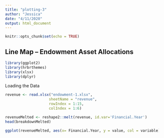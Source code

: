 ```yaml
---
title: "plotting-3"
author: "Jessica"
date: "4/11/2020"
output: html_document
---
```


```r
knitr::opts_chunk$set(echo = TRUE)
```

## Line Map -- Endowment Asset Allocations
```r
library(ggplot2)
library(hrbrthemes)
library(xlsx)
library(dplyr)

```
Loading the Data
```r
revenue <- read.xlsx("endowment-1.xlsx", 
                    sheetName = "revenue",
                    rowIndex = 1:15,
                    colIndex = 1:6)

revenueMelted <- reshape2::melt(revenue, id.var='Financial.Year')
head(breakdownMelted)
```

```r
ggplot(revenueMelted, aes(x= Financial.Year, y = value, col = variable)) + geom_line()

```

